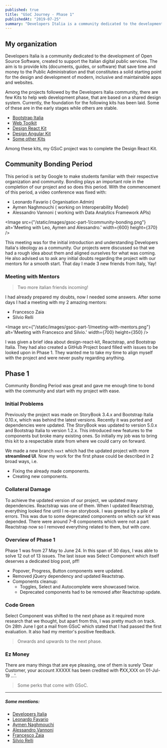 ```yaml
---
published: true
title: "GSoC Journey - Phase 1"
publishedAt: "2019-07-25"
summary: "Developers Italia is a community dedicated to the development of Open Source Software, created to support the Italian digital public services."
---
```


## My organization

Developers Italia is a community dedicated to the development of Open Source Software, created to support the Italian digital public services. The aim is to provide kits (documents, guides, or software) that save time and money to the Public Administration and that constitutes a solid starting point for the design and development of modern, inclusive and maintainable apps and websites.

Among the projects followed by the Developers Italia community, there are few Kits to help web development phase, that are based on a shared design system. Currently, the foundation for the following kits has been laid. Some of these are in the early stages while others are stable.

- [Bootstrap Italia](https://italia.github.io/bootstrap-italia/)
- [Web Toolkit](https://italia.github.io/design-web-toolkit/)
- [Design React Kit](https://design-react-kit.netlify.com)
- [Design Angular Kit](https://italia.github.io/design-angular-kit/#/info/welcome)
- [Some other Kits](https://designers.italia.it/kit/)

Among these kits, my GSoC project was to complete the Design React Kit.

## Community Bonding Period

This period is set by Google to make students familiar with their respective organization and community. Bonding plays an important role in the completion of our project and so does this period. With the commencement of this period, a video conference was fixed with:

- Leonardo Favario ( Organisation Admin)
- Aymen Naghmouchi ( working on Interoperability Model)
- Alessandro Vannoni ( working with Data Analytics Framework APIs)

<Image
  src={"/static/images/gsoc-part-1/community-bonding.png"}
  alt='Meeting with Leo, Aymen and Alessandro.'
  width={600}
  height={370}
/>

This meeting was for the initial introduction and understanding Developers Italia's ideology as a community. Our projects were discussed so that we had a rough idea about them and aligned ourselves for what was coming. He also advised us to ask any initial doubts regarding the project with our mentors for a smooth start.
That day I made 3 new friends from Italy, Yay!

### Meeting with Mentors

> Two more italian friends incoming!

I had already prepared my doubts, now I needed some answers. After some days I had a meeting with my 2 amazing mentors:

- Francesco Zaia
- Silvio Relli

<Image
  src={"/static/images/gsoc-part-1/meeting-with-mentors.png"}
  alt='Meeting with Francesco and Silvio.'
  width={700}
  height={350}
/>

I was given a brief idea about design-react-kit, Reactstrap, and Bootstrap Italia. They had also created a GitHub Project board filled with issues to be looked upon in Phase 1. They wanted me to take my time to align myself with the project and were never pushy regarding anything.

## Phase 1

Community Bonding Period was great and gave me enough time to bond with the community and start with my project with ease.

### Initial Problems

Previously the project was made on StoryBook 3.4.x and Bootstrap Italia 0.10.x, which was behind the latest versions. Recently it was ported and dependencies were updated. The StoryBook was updated to version 5.0.x and Bootstrap Italia to version 1.2.x. This introduced new features to the components but broke many existing ones. So initially my job was to bring this kit to a respectable state from where we could carry on forward.

We made a new branch `next` which had the updated project with more **streamlined UI**. Now my work for the first phase could be described in 2 broad ways, i.e.

- Fixing the already made components.
- Creating new components.

### Collateral Damage

To achieve the updated version of our project, we updated many dependencies. Reactstrap was one of them. When I updated Reactstrap, everything looked fine until I re-ran storybook. I was greeted by a pile of errors. This was due to some deprecated components on which our kit was depended. There were around 7–8 components which were not a part Reactstrap now so I removed everything related to them, but with _care_.

### Overview of Phase 1

Phase 1 was from 27 May to June 24. In this span of 30 days, I was able to solve 12 out of 13 issues. The last issue was Select Component which itself deserves a dedicated blog post, pff!

- Popover, Progress, Button components were updated.
- Removed jQuery dependency and updated Reactstrap.
- Components cleanup:
  - Toggles, Select and Autocomplete were showcased twice.
  - Deprecated components had to be removed after Reactstrap update.

### Code Green

Select Component was shifted to the next phase as it required more research that we thought, but apart from this, I was pretty much on track. On 28th June I got a mail from GSoC which stated that I had passed the first evaluation. It also had my mentor's positive feedback.

> Onwards and upwards to the next phase.

### Ez Money

There are many things that are eye pleasing, one of them is surely 'Dear Customer, your account XXXXX has been credited with ₹XX,XXX on 01-Jul-19 ...'.

> Some perks that come with GSoC.

---

##### Some mentions:

- [Developers Italia](https://developers.italia.it/)
- [Leonardo Favario](https://teamdigitale.governo.it/en/people/leonardo-favario.html)
- [Aymen Naghmouchi](https://aymen.xyz/)
- [Alessandro Vannoni](https://alevanno.github.io/)
- [Francesco Zaia](https://teamdigitale.governo.it/en/people/francesco-zaia.htm)
- [Silvio Relli](https://www.relli.it/)
